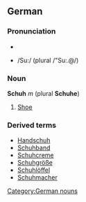 ==German==
===Pronunciation===
*{{IPA|/ʃuː/ (plural /ˈʃuː.ə/)}}
*{{SAMPA}} /Su:/ (plural /"Su:.@/)

===Noun===
'''Schuh''' ''m'' (plural '''Schuhe''') 
#[[shoe|Shoe]]

===Derived terms===
*[[Handschuh]]
*[[Schuhband]]
*[[Schuhcreme]]
*[[Schuhgröße]]
*[[Schuhlöffel]]
*[[Schuhmacher]]

[[Category:German nouns]]